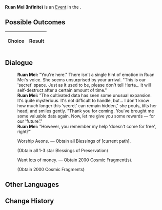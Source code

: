 {{Simulated Universe Event Infobox
|title        = Ruan Mei (Infinite)
|image        = Random Event Bonus.png
|type         =
|appearsIn    = 
|appearsIn2   = 
|appearsIn3   = 
|requirements =
|prev         = {{tx}}
|next         = {{tx}}
|indexRewards =
|characters   =
}}
'''Ruan Mei (Infinite)''' is an [[Simulated Universe/Events|Event]] in the .

==Possible Outcomes==
{| class="article-table"
!Choice
!Result

|}

<!--
==Gameplay Notes==

-->
==Dialogue==
{{Dialogue Start}}
:'''Ruan Mei:''' "You're here." There isn't a single hint of emotion in Ruan Mei's voice. She seems unsurprised by your arrival. "This is our 'secret' space. Just as it used to be, please don't tell Herta... it will self-destruct after a certain amount of time."
:'''Ruan Mei:''' "The cultivated data has seen some unusual expansion. It's quite mysterious. It's not difficult to handle, but... I don't know how much longer this 'secret' can remain hidden," she pouts, tilts her head, and smiles gently. "Thank you for coming. You've brought me some valuable data again. Now, let me give you some rewards &mdash; for our 'future'."
:'''Ruan Mei:''' "However, you remember my help 'doesn't come for free', right?"
:{{DIcon|Star}} Worship Aeons. &mdash; Obtain all Blessings of [current path].
:;(Obtain all 1-3 star Blessings of Preservation)
:{{DIcon|Star}} Want lots of money. &mdash; Obtain 2000 Cosmic Fragment(s).
:;(Obtain 2000 Cosmic Fragments)
{{Dialogue End}}

==Other Languages==
{{Other Languages
|zhs   = 阮•梅（无尽版）
|zht   = 阮•梅（無盡版）
|ja    = ルアン・メェイ∞
|ko    = 완•매(무한 버전)
|es    = Ruan Mei (infinita)
|fr    = Ruan Mei (Infini)
|ru    = Жуань Мэй (бесконечная)
|th    = Ruan Mei (Infinite)
|vi    = Ruan Mei (Vô Hạn)
|de    = Ruan Mei (endlos)
|id    = Ruan Mei (Infinite)
|pt    = Ruan Mei (Infinito)
}}

==Change History==
{{Change History|1.0}}
